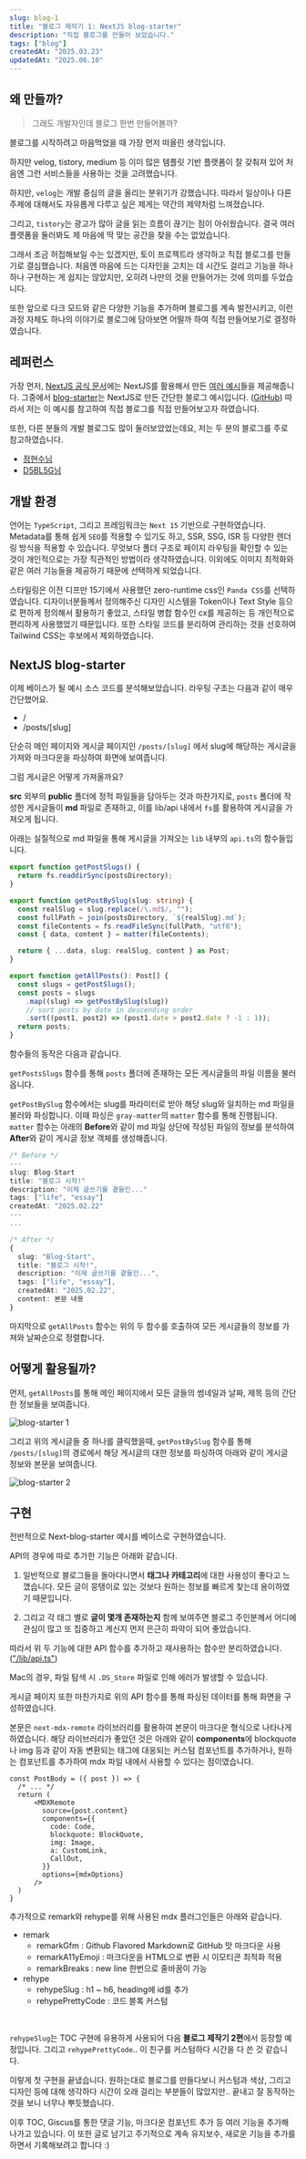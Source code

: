 ```yaml
---
slug: blog-1
title: "블로그 제작기 1: NextJS blog-starter"
description: "직접 블로그를 만들어 보았습니다."
tags: ["blog"]
createdAt: "2025.03.23"
updatedAt: "2025.06.10"
---
```


## 왜 만들까?

> 그래도 개발자인데 블로그 한번 만들어볼까?

블로그를 시작하려고 마음먹었을 때 가장 먼저 떠올린 생각입니다.

하지만 velog, tistory, medium 등 이미 많은 템플릿 기반 플랫폼이 잘 갖춰져 있어 처음엔 그런 서비스들을 사용하는 것을 고려했습니다.

하지만, `velog`는 개발 중심의 글을 올리는 분위기가 강했습니다.
따라서 일상이나 다른 주제에 대해서도 자유롭게 다루고 싶은 제게는 약간의 제약처럼 느껴졌습니다.

그리고, `tistory`는 광고가 많아 글을 읽는 흐름이 끊기는 점이 아쉬웠습니다.
결국 여러 플랫폼을 둘러봐도 제 마음에 딱 맞는 공간을 찾을 수는 없었습니다.

그래서 조금 허접해보일 수는 있겠지만, 토이 프로젝트라 생각하고 직접 블로그를 만들기로 결심했습니다.
처음엔 마음에 드는 디자인을 고치는 데 시간도 걸리고 기능을 하나하나 구현하는 게 쉽지는 않았지만, 오히려 나만의 것을 만들어가는 것에 의미를 두었습니다.

또한 앞으로 다크 모드와 같은 다양한 기능을 추가하며 블로그를 계속 발전시키고, 이런 과정 자체도 하나의 이야기로 블로그에 담아보면 어떨까 하여 직접 만들어보기로 결정하였습니다.

## 레퍼런스

가장 먼저, [NextJS 공식 문서](https://nextjs.org/)에는 NextJS를 활용해서 만든 [여러 예시](https://github.com/vercel/next.js/tree/canary/examples)들을 제공해줍니다.
그중에서 [blog-starter](https://next-blog-starter.vercel.app/)는 NextJS로 만든 간단한 블로그 예시입니다. ([GitHub](https://github.com/vercel/next.js/tree/canary/examples/blog-starter))
따라서 저는 이 예시를 참고하여 직접 블로그를 직접 만들어보고자 하였습니다.

또한, 다른 분들의 개발 블로그도 많이 둘러보았었는데요,
저는 두 분의 블로그를 주로 참고하였습니다.

- [정현수님](https://junghyeonsu.com/)
- [D5BL5G님](https://d5br5.dev/blog/nextjs_blog/setup#1-nextjs)

## 개발 환경

언어는 `TypeScript`, 그리고 프레임워크는 `Next 15` 기반으로 구현하였습니다.
Metadata를 통해 쉽게 `SEO`를 적용할 수 있기도 하고, SSR, SSG, ISR 등 다양한 렌더링 방식을 적용할 수 있습니다.
무엇보다 폴더 구조로 페이지 라우팅을 확인할 수 있는 것이 개인적으로는 가장 직관적인 방법이라 생각하였습니다.
이외에도 이미지 최적화와 같은 여러 기능들을 제공하기 때문에 선택하게 되었습니다.

스타일링은 이전 디프만 15기에서 사용했던 zero-runtime css인 `Panda CSS`를 선택하였습니다.
디자이너분들께서 정의해주신 디자인 시스템을 Token이나 Text Style 등으로 편하게 정의해서 활용하기 좋았고, 스타일 병합 함수인 cx를 제공하는 등 개인적으로 편리하게 사용했었기 때문입니다.
또한 스타일 코드를 분리하여 관리하는 것을 선호하여 Tailwind CSS는 후보에서 제외하였습니다.

## NextJS blog-starter

이제 베이스가 될 예시 소스 코드를 분석해보았습니다.
라우팅 구조는 다음과 같이 매우 간단했어요.

- /
- /posts/[slug]

단순히 메인 페이지와 게시글 페이지인 `/posts/[slug]` 에서 slug에 해당하는 게시글을 가져와 마크다운을 파싱하여 화면에 보여줍니다.

그럼 게시글은 어떻게 가져올까요?

**src** 외부의 **public** 폴더에 정적 파일들을 담아두는 것과 마찬가지로, `posts` 폴더에 작성한 게시글들이 **md** 파일로 존재하고, 이를 lib/api 내에서 `fs`를 활용하여 게시글을 가져오게 됩니다.

아래는 실질적으로 md 파일을 통해 게시글을 가져오는 `lib` 내부의 `api.ts`의 함수들입니다.

```ts {1,5,14}
export function getPostSlugs() {
  return fs.readdirSync(postsDirectory);
}

export function getPostBySlug(slug: string) {
  const realSlug = slug.replace(/\.md$/, "");
  const fullPath = join(postsDirectory, `${realSlug}.md`);
  const fileContents = fs.readFileSync(fullPath, "utf8");
  const { data, content } = matter(fileContents);

  return { ...data, slug: realSlug, content } as Post;
}

export function getAllPosts(): Post[] {
  const slugs = getPostSlugs();
  const posts = slugs
    .map((slug) => getPostBySlug(slug))
    // sort posts by date in descending order
    .sort((post1, post2) => (post1.date > post2.date ? -1 : 1));
  return posts;
}
```

함수들의 동작은 다음과 같습니다.

`getPostsSlugs` 함수를 통해 `posts` 폴더에 존재하는 모든 게시글들의 파일 이름을 불러옵니다.

`getPostBySlug` 함수에서는 slug를 파라미터로 받아 해당 slug와 일치하는 md 파일을 불러와 파싱합니다.
이때 파싱은 `gray-matter`의 `matter` 함수를 통해 진행됩니다.
`matter` 함수는 아래의 **Before**와 같이 md 파일 상단에 작성된 파일의 정보를 분석하여 **After**와 같이 게시글 정보 객체를 생성해줍니다.

```ts
/* Before */
---
slug: Blog-Start
title: "블로그 시작!"
description: "이제 글쓰기를 곁들인..."
tags: ["life", "essay"]
createdAt: "2025.02.22"
---
...

/* After */
{
  slug: "Blog-Start",
  title: "블로그 시작!",
  description: "이제 글쓰기를 곁들인...",
  tags: ["life", "essay"],
  createdAt: "2025.02.22",
  content: 본문 내용
}
```

마지막으로 `getAllPosts` 함수는 위의 두 함수를 호출하여 모든 게시글들의 정보를 가져와 날짜순으로 정렬합니다.

## 어떻게 활용될까?

먼저, `getAllPosts`를 통해 메인 페이지에서 모든 글들의 썸네일과 날짜, 제목 등의 간단한 정보들을 보여줍니다.

![blog-starter 1](/post-images/blog-1/1.png)

그리고 위의 게시글들 중 하나를 클릭했을때, `getPostBySlug` 함수를 통해 `/posts/[slug]`의 경로에서 해당 게시글의 대한 정보를 파싱하여 아래와 같이 게시글 정보와 본문을 보여줍니다.

![blog-starter 2](/post-images/blog-1/2.png)

## 구현

전반적으로 Next-blog-starter 예시를 베이스로 구현하였습니다.

API의 경우에 따로 추가한 기능은 아래와 같습니다.

1. 일반적으로 블로그들을 돌아다니면서 **태그나 카테고리**에 대한 사용성이 좋다고 느꼈습니다.
모든 글이 뭉탱이로 있는 것보다 원하는 정보를 빠르게 찾는데 용이하였기 때문입니다.

2. 그리고 각 태그 별로 **글이 몇개 존재하는지** 함께 보여주면 블로그 주인분께서 어디에 관심이 많고 또 집중하고 계신지 먼저 은근히 파악이 되어 좋았습니다.

따라서 위 두 기능에 대한 API 함수를 추가하고 재사용하는 함수만 분리하였습니다. (["/lib/api.ts"](https://github.com/hjy0951/heojoooon.dev/blob/main/src/lib/api.ts))

<CallOut type="warn">Mac의 경우, 파일 탐색 시 `.DS_Store` 파일로 인해 에러가 발생할 수 있습니다.</CallOut>

게시글 페이지 또한 마찬가지로 위의 API 함수를 통해 파싱된 데이터를 통해 화면을 구성하였습니다.

본문은 `next-mdx-remote` 라이브러리를 활용하여 본문이 마크다운 형식으로 나타나게 하였습니다.
해당 라이브러리가 좋았던 것은 아래와 같이 **components**에 blockquote나 img 등과 같이 자동 변환되는 태그에 대응되는 커스텀 컴포넌트를 추가하거나, 원하는 컴포넌트를 추가하여 mdx 파일 내에서 사용할 수 있다는 점이였습니다.

```tsx
const PostBody = ({ post }) => {
  /* ... */
  return (
      <MDXRemote
        source={post.content}
        components={{
          code: Code,
          blockquote: BlockQuote,
          img: Image,
          a: CustomLink,
          CallOut,
        }}
        options={mdxOptions}
      />
  )
}
```

추가적으로 remark와 rehype를 위해 사용된 mdx 플러그인들은 아래와 같습니다.

- remark
  - remarkGfm :  Github Flavored Markdown로 GitHub 맛 마크다운 사용
  - remarkA11yEmoji : 마크다운을 HTML으로 변환 시 이모티콘 최적화 적용
  - remarkBreaks : new line 한번으로 줄바꿈이 가능
- rehype
  - rehypeSlug : h1 ~ h6, heading에 id를 추가
  - rehypePrettyCode : 코드 블록 커스텀

<br/>

`rehypeSlug`는 TOC 구현에 유용하게 사용되어 다음 **블로그 제작기 2편**에서 등장할 예정입니다.
그리고 `rehypePrettyCode`.. 이 친구를 커스텀하다 시간을 다 쓴 것 같습니다.

이렇게 첫 구현을 끝냈습니다.
원하는대로 블로그를 만들다보니 커스텀과 색상, 그리고 디자인 등에 대해 생각하다 시간이 오래 걸리는 부분들이 많았지만..
끝내고 잘 동작하는 것을 보니 너무나 뿌듯했습니다.

이후 TOC, Giscus를 통한 댓글 기능, 마크다운 컴포넌트 추가 등 여러 기능을 추가해 나가고 있습니다.
이 또한 글로 남기고 주기적으로 계속 유지보수, 새로운 기능을 추가를 하면서 기록해보려고 합니다 :)